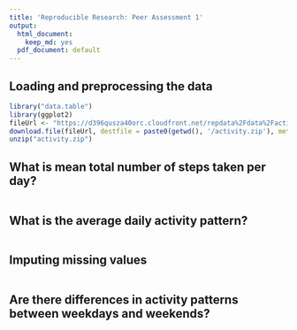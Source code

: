 ```yaml
---
title: 'Reproducible Research: Peer Assessment 1'
output:
  html_document:
    keep_md: yes
  pdf_document: default
---
```


## Loading and preprocessing the data

```r
library("data.table")
library(ggplot2)
fileUrl <- "https://d396qusza40orc.cloudfront.net/repdata%2Fdata%2Factivity.zip"
download.file(fileUrl, destfile = paste0(getwd(), '/activity.zip'), method = "curl")
unzip("activity.zip")
```


## What is mean total number of steps taken per day?

```r

```


## What is the average daily activity pattern?

```r

```

## Imputing missing values

```r

```

## Are there differences in activity patterns between weekdays and weekends?

```r

```
